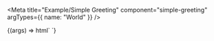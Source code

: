
<Meta
  title="Example/Simple Greeting"
  component="simple-greeting"
  argTypes={{
    name: "World"
  }}
/>

<Canvas withSource="open">
  <Story
    name="Simple Greeting"
    component="simple-greeting"
    args={{
      name: "World"
    }}
  >
  {(args) => html`
    <simple-greeting name="${args.name}"></simple-greeting>
    `}
  </Story>
</Canvas>
